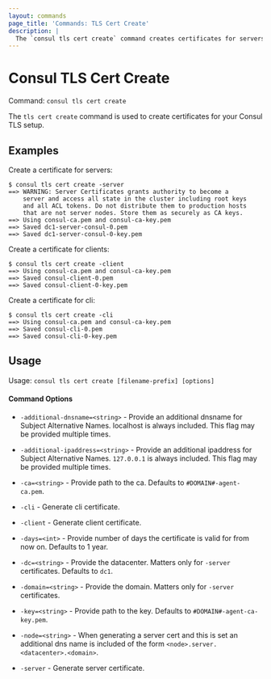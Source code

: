 ```yaml
---
layout: commands
page_title: 'Commands: TLS Cert Create'
description: |
  The `consul tls cert create` command creates certificates for servers, clients, and CLIs to secure their communication.
---
```


# Consul TLS Cert Create

Command: `consul tls cert create`

The `tls cert create` command is used to create certificates for your Consul TLS
setup.

## Examples

Create a certificate for servers:

```shell-session
$ consul tls cert create -server
==> WARNING: Server Certificates grants authority to become a
    server and access all state in the cluster including root keys
    and all ACL tokens. Do not distribute them to production hosts
    that are not server nodes. Store them as securely as CA keys.
==> Using consul-ca.pem and consul-ca-key.pem
==> Saved dc1-server-consul-0.pem
==> Saved dc1-server-consul-0-key.pem
```

Create a certificate for clients:

```shell-session
$ consul tls cert create -client
==> Using consul-ca.pem and consul-ca-key.pem
==> Saved consul-client-0.pem
==> Saved consul-client-0-key.pem
```

Create a certificate for cli:

```shell-session
$ consul tls cert create -cli
==> Using consul-ca.pem and consul-ca-key.pem
==> Saved consul-cli-0.pem
==> Saved consul-cli-0-key.pem
```

## Usage

Usage: `consul tls cert create [filename-prefix] [options]`

#### Command Options

- `-additional-dnsname=<string>` - Provide an additional dnsname for Subject
  Alternative Names. localhost is always included. This flag may be provided
  multiple times.

- `-additional-ipaddress=<string>` - Provide an additional ipaddress for
  Subject Alternative Names. `127.0.0.1` is always included. This flag may be
  provided multiple times.

- `-ca=<string>` - Provide path to the ca. Defaults to `#DOMAIN#-agent-ca.pem`.

- `-cli` - Generate cli certificate.

- `-client` - Generate client certificate.

- `-days=<int>` - Provide number of days the certificate is valid for from now
  on. Defaults to 1 year.

- `-dc=<string>` - Provide the datacenter. Matters only for `-server`
  certificates. Defaults to `dc1`.

- `-domain=<string>` - Provide the domain. Matters only for `-server`
  certificates.

- `-key=<string>` - Provide path to the key. Defaults to
  `#DOMAIN#-agent-ca-key.pem`.

- `-node=<string>` - When generating a server cert and this is set an
  additional dns name is included of the form
  `<node>.server.<datacenter>.<domain>`.

- `-server` - Generate server certificate.
